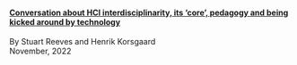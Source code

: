 #### [Conversation about HCI interdisciplinarity, its ‘core’, pedagogy and being kicked around by technology](/notes/conversation-about-hci-interdisciplinarity-core-and-being-kicked-around-by-technology.qmd)
<author>By Stuart Reeves and Henrik Korsgaard</author><div class="note-publish-date">November, 2022</div>